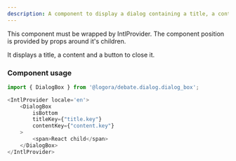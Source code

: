 ```yaml
---
description: A component to display a dialog containing a title, a content and a button to close it.
---
```



This component must be wrapped by IntlProvider. The component position is provided by props around it's children.

It displays a title, a content and a button to close it.

### Component usage
```js
import { DialogBox } from '@logora/debate.dialog.dialog_box';
```
```js
<IntlProvider locale='en'>
    <DialogBox 
        isBottom
        titleKey={"title.key"} 
        contentKey={"content.key"}
    >
        <span>React child</span>
    </DialogBox>
</IntlProvider>
```